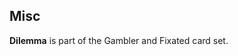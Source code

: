 {{CardPage
|quote = Give me time to think it over.
|description = Every time you [[Gamble]], reduce the cost of this card by 1 until played.
|cost = 4
|character = Rook
|rarity = Common
|decktype = Negotiation
|cardtype = Diplomacy
|keywords = [[Gamble]]
|expreq = 3
|upgrade1 = Boosted Dilemma
|upgrade1summary = Max damage +2
|upgrade2 = Pale Dilemma
|upgrade2summary = Cost -1
|mindamage = 2
|maxdamage = 6
}}
==Misc==
'''Dilemma''' is part of the Gambler and Fixated card set.